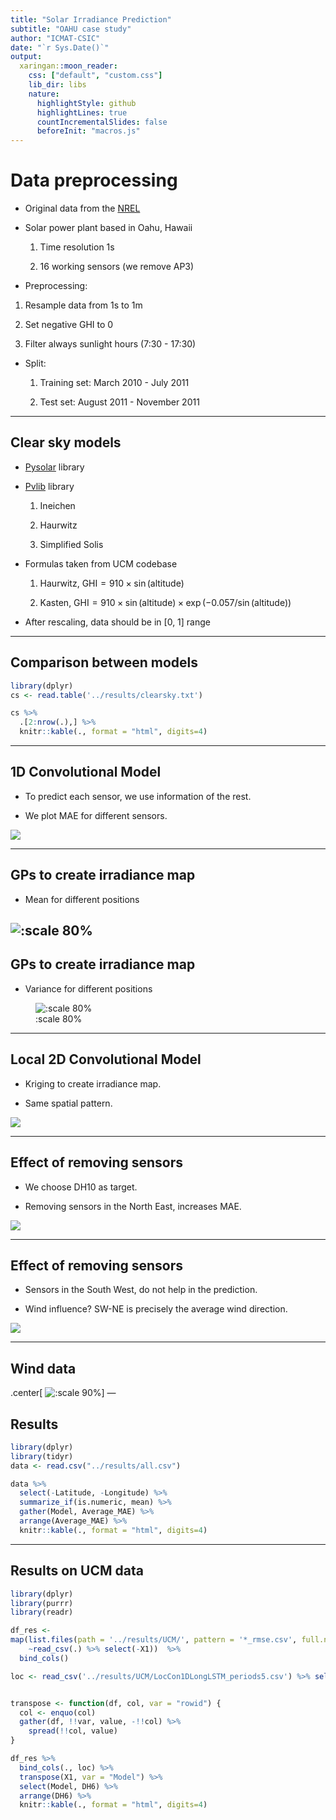 ```yaml
---
title: "Solar Irradiance Prediction"
subtitle: "OAHU case study"
author: "ICMAT-CSIC"
date: "`r Sys.Date()`"
output:
  xaringan::moon_reader:
    css: ["default", "custom.css"]
    lib_dir: libs
    nature:
      highlightStyle: github
      highlightLines: true
      countIncrementalSlides: false
      beforeInit: "macros.js"
---
```




# Data preprocessing

* Original data from the [NREL](https://data.nrel.gov/submissions/11)

* Solar power plant based in Oahu, Hawaii
  
  1. Time resolution 1s
  
  2. 16 working sensors (we remove AP3)
  
*  Preprocessing:

  1. Resample data from 1s to 1m

  2. Set negative GHI to 0
  
  3. Filter always sunlight hours (7:30 - 17:30)

* Split:

  1. Training set: March 2010 - July 2011
  
  2. Test set: August 2011 - November 2011
  
---

## Clear sky models

* [Pysolar](https://pysolar.readthedocs.io/en/latest/) library

* [Pvlib](https://pvlib-python.readthedocs.io/en/stable/) library 

  1. Ineichen
  
  2. Haurwitz
  
  3. Simplified Solis

* Formulas taken from UCM codebase

  1. Haurwitz, $\text{GHI} = 910 \times \sin(\text{altitude})$
  
  2. Kasten, $\text{GHI} = 910 \times \sin(\text{altitude}) \times \exp(-0.057 / \sin(\text{altitude}))$


* After rescaling, data should be in [0, 1] range  
  
---

## Comparison between models

```r
library(dplyr)
cs <- read.table('../results/clearsky.txt')

cs %>%
  .[2:nrow(.),] %>%
  knitr::kable(., format = "html", digits=4)
```


---

## 1D Convolutional Model

* To predict each sensor, we use information of the rest. 

* We plot MAE for different sensors.

![](../img/conv1D_lon.png)

---

## GPs to create irradiance map

* Mean for different positions

![:scale 80%](../img/GP_torch_mean.png)
---

## GPs to create irradiance map

* Variance for different positions

![:scale 80%](../img/GP_torch_std.png)

---

## Local 2D Convolutional Model

* Kriging to create irradiance map.

* Same spatial pattern.

![](../img/GPtorch_LocCon2D_LSTM_periods9.png)

---

## Effect of removing sensors

* We choose DH10 as target.

* Removing sensors in the North East, increases MAE.

![](../img/turnoff_NE.png)

---

## Effect of removing sensors

* Sensors in the South West, do not help in the prediction.

* Wind influence? SW-NE is precisely the average wind direction.


![](../img/turnoff_SW.png)

---

## Wind data

.center[
![:scale 90%](../img/combined_plot.png)
]
---

## Results

```r
library(dplyr)
library(tidyr)
data <- read.csv("../results/all.csv")

data %>%
  select(-Latitude, -Longitude) %>%
  summarize_if(is.numeric, mean) %>%
  gather(Model, Average_MAE) %>%
  arrange(Average_MAE) %>%
  knitr::kable(., format = "html", digits=4)
```


---

## Results on UCM data

```r
library(dplyr)
library(purrr)
library(readr)

df_res <-
map(list.files(path = '../results/UCM/', pattern = '*_rmse.csv', full.names = TRUE), 
    ~read_csv(.) %>% select(-X1))  %>%
  bind_cols()

loc <- read_csv('../results/UCM/LocCon1DLongLSTM_periods5.csv') %>% select(X1)


transpose <- function(df, col, var = "rowid") {
  col <- enquo(col)
  gather(df, !!var, value, -!!col) %>%
    spread(!!col, value)
}

df_res %>% 
  bind_cols(., loc) %>%
  transpose(X1, var = "Model") %>%
  select(Model, DH6) %>%
  arrange(DH6) %>%
  knitr::kable(., format = "html", digits=4)
```

